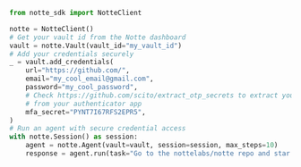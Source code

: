 ```python agent_with_vault.py
from notte_sdk import NotteClient

notte = NotteClient()
# Get your vault id from the Notte dashboard
vault = notte.Vault(vault_id="my_vault_id")
# Add your credentials securely
_ = vault.add_credentials(
    url="https://github.com/",
    email="my_cool_email@gmail.com",
    password="my_cool_password",
    # Check https://github.com/scito/extract_otp_secrets to extract your MFA secret 
    # from your authenticator app
    mfa_secret="PYNT7I67RFS2EPR5",
)
# Run an agent with secure credential access
with notte.Session() as session:
    agent = notte.Agent(vault=vault, session=session, max_steps=10)
    response = agent.run(task="Go to the nottelabs/notte repo and star it. If it's already starred don't unstar it.")
```